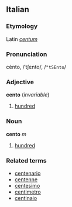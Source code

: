 ==Italian==
===Etymology===
Latin ''[[centum]]''
===Pronunciation===
cènto, /ˈtʃɛnto/, /<tt>"tSEnto</tt>/
===Adjective===
'''cento''' (''invariable'')

# [[hundred]]

===Noun===
'''cento''' ''m''

# [[hundred]]

===Related terms===
*[[centenario]]
*[[centenne]]
*[[centesimo]]
*[[centimetro]]
*[[centinaio]]